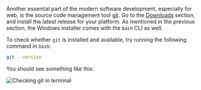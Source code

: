 Another essential part of the modern software development, especially for web, is the source code
management tool [git](https://git-scm.com). Go to the [Downloads](https://git-scm.com/downloads)
section, and install the latest release for your platform. As mentioned in the previous section,
the Windows installer comes with the `bash` CLI as well.

To check whether `git` is installed and available, try running the following command in `bash`:

```bash
git --version
```

You should see something like this:

![Checking git in terminal](git.webp)
